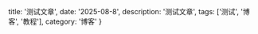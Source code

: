   title: '测试文章',
  date: '2025-08-8',
  description: '测试文章',
  tags: ['测试', '博客', '教程'],
  category: '博客'
}